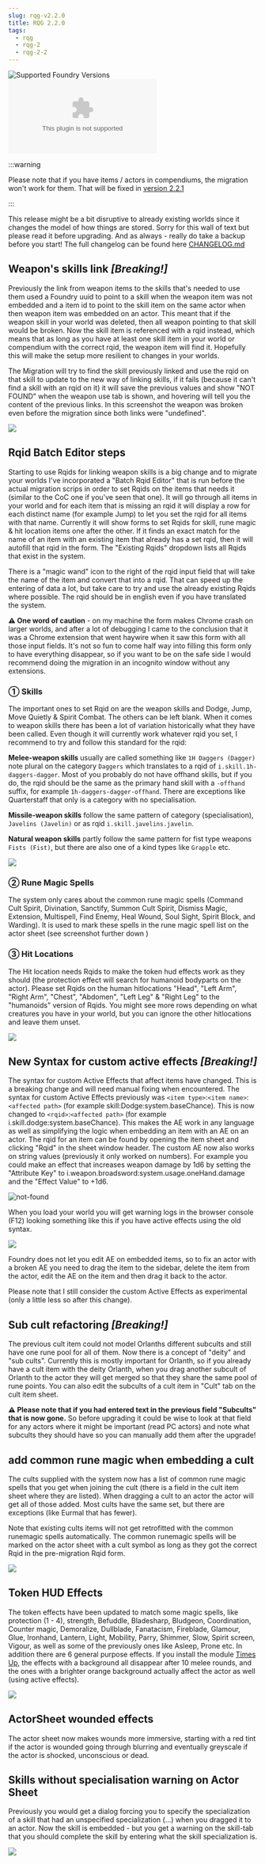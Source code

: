 ```yaml
---
slug: rqg-v2.2.0
title: RQG 2.2.0
tags:
  - rqg
  - rqg-2
  - rqg-2-2
---
```


![Supported Foundry Versions](https://img.shields.io/endpoint?url=https://foundryshields.com/version?url=https://github.com/sun-dragon-cult/fvtt-system-rqg/releases/download/v2.2.0/system.json)
![Download Count](https://img.shields.io/github/downloads/sun-dragon-cult/fvtt-system-rqg/v2.2.0/rqg.zip)

:::warning

Please note that if you have items / actors in compendiums, the migration won't work for them. That
will be fixed in [version 2.2.1](/release-notes/rqg-v2.2.1)

:::

This release might be a bit disruptive to already existing worlds since it changes the model of how
things are stored. Sorry for this wall of text but please read it before upgrading. And as always -
really do take a backup before you start! The full changelog can be found here
[CHANGELOG.md](https://github.com/sun-dragon-cult/fvtt-system-rqg/blob/main/CHANGELOG.md)

## Weapon's skills link _[Breaking!]_

<GithubIssue issue="290" repo="fvtt-system-rqg" />

Previously the link from weapon items to the skills that's needed to use them used a Foundry uuid to
point to a skill when the weapon item was not embedded and a item id to point to the skill item on
the same actor when then weapon item was embedded on an actor. This meant that if the weapon skill
in your world was deleted, then all weapon pointing to that skill would be broken. Now the skill
item is referenced with a rqid instead, which means that as long as you have at least one skill item
in your world or compendium with the correct rqid, the weapon item will find it. Hopefully this will
make the setup more resilient to changes in your worlds.

The Migration will try to find the skill previously linked and use the rqid on that skill to update
to the new way of linking skills, if it fails (because it can't find a skill with an rqid on it) it
will save the previous values and show "NOT FOUND" when the weapon use tab is shown, and hovering
will tell you the content of the previous links. In this screenshot the weapon was broken even
before the migration since both links were "undefined".

![](not-found-weapon-skill-link.png)

## Rqid Batch Editor steps

Starting to use Rqids for linking weapon skills is a big change and to migrate your worlds I've
incorporated a "Batch Rqid Editor" that is run before the actual migration scrips in order to set
Rqids on the items that needs it (similar to the CoC one if you've seen that one). It will go
through all items in your world and for each item that is missing an rqid it will display a row for
each distinct name (for example Jump) to let you set the rqid for all items with that name.
Currently it will show forms to set Rqids for skill, rune magic & hit location items one after the
other. If it finds an exact match for the name of an item with an existing item that already has a
set rqid, then it will autofill that rqid in the form. The "Existing Rqids" dropdown lists all Rqids
that exist in the system.

There is a "magic wand" icon to the right of the rqid input field that will take the name of the
item and convert that into a rqid. That can speed up the entering of data a lot, but take care to
try and use the already existing Rqids where possible. The rqid should be in english even if you
have translated the system.

**⚠ One word of caution** - on my machine the form makes Chrome crash on larger worlds, and after a
lot of debugging I came to the conclusion that it was a Chrome extension that went haywire when it
saw this form with all those input fields. It's not so fun to come half way into filling this form
only to have everything disappear, so if you want to be on the safe side I would recommend doing the
migration in an incognito window without any extensions.

### ① Skills

The important ones to set Rqid on are the weapon skills and Dodge, Jump, Move Quietly & Spirit
Combat. The others can be left blank. When it comes to weapon skills there has been a lot of
variation historically what they have been called. Even though it will currently work whatever rqid
you set, I recommend to try and follow this standard for the rqid:

**Melee-weapon skills** usually are called something like `1H Daggers (Dagger)` note plural on the
category `Daggers` which translates to a rqid of `i.skill.1h-daggers-dagger`. Most of you probably
do not have offhand skills, but if you do, the rqid should be the same as the primary hand skill
with a `-offhand` suffix, for example `1h-daggers-dagger-offhand`. There are exceptions like
Quarterstaff that only is a category with no specialisation.

**Missile-weapon skills** follow the same pattern of category (specialisation), `Javelins (Javelin)`
or as rqid `i.skill.javelins.javelin`.

**Natural weapon skills** partly follow the same pattern for fist type weapons `Fists (Fist)`, but
there are also one of a kind types like `Grapple` etc.

![](weapon-skill-rqids.png)

### ② Rune Magic Spells

The system only cares about the common rune magic spells (Command Cult Spirit, Divination, Sanctify,
Summon Cult Spirit, Dismiss Magic, Extension, Multispell, Find Enemy, Heal Wound, Soul Sight, Spirit
Block, and Warding). It is used to mark these spells in the rune magic spell list on the actor sheet
(see screenshot further down )

### ③ Hit Locations

The Hit location needs Rqids to make the token hud effects work as they should (the protection
effect will search for humanoid bodyparts on the actor). Please set Rqids on the human hitlocations
"Head", "Left Arm", "Right Arm", "Chest", "Abdomen", "Left Leg" & "Right Leg" to the "humanoids"
version of Rqids. You might see more rows depending on what creatures you have in your world, but
you can ignore the other hitlocations and leave them unset.

![](hit-location-rqids.png)

## New Syntax for custom active effects _[Breaking!]_

<GithubIssue issue="442" repo="fvtt-system-rqg" />

The syntax for custom Active Effects that affect items have changed. This is a breaking change and
will need manual fixing when encountered. The syntax for custom Active Effects previously was
`<item type>`:`<item name>`:`<affected path>` (for example skill:Dodge:system.baseChance). This is
now changed to `<rqid>`:`<affected path>` (for example i.skill.dodge:system.baseChance). This makes
the AE work in any language as well as simplifying the logic when embedding an item with an AE on an
actor. The rqid for an item can be found by opening the item sheet and clicking "Rqid" in the sheet
window header. The custom AE now also works on string values (previously it only worked on numbers).
For example you could make an effect that increases weapon damage by 1d6 by setting the "Attribute
Key" to i.weapon.broadsword:system.usage.oneHand.damage and the "Effect Value" to +1d6.

![not-found](string-active-effect.png)

When you load your world you will get warning logs in the browser console (F12) looking something
like this if you have active effects using the old syntax.

![](old-ae-warning.png)

Foundry does not let you edit AE on embedded items, so to fix an actor with a broken AE you need to
drag the item to the sidebar, delete the item from the actor, edit the AE on the item and then drag
it back to the actor.

Please note that I still consider the custom Active Effects as experimental (only a little less so
after this change).

## Sub cult refactoring _[Breaking!]_

<GithubIssue issue="343" repo="fvtt-system-rqg" />

The previous cult item could not model Orlanths different subcults and still have one rune pool for
all of them. Now there is a concept of "deity" and "sub cults". Currently this is mostly important
for Orlanth, so if you already have a cult item with the deity Orlanth, when you drag another
subcult of Orlanth to the actor they will get merged so that they share the same pool of rune
points. You can also edit the subcults of a cult item in "Cult" tab on the cult item sheet.

**⚠ Please note that if you had entered text in the previous field "Subcults" that is now gone.**
So before upgrading it could be wise to look at that field for any actors where it might be
important (read PC actors) and note what subcults they should have so you can manually add them
after the upgrade!

## add common rune magic when embedding a cult

<GithubIssue issue="153" repo="fvtt-system-rqg" />

The cults supplied with the system now has a list of common rune magic spells that you get when
joining the cult (there is a field in the cult item sheet where they are listed). When dragging a
cult to an actor the actor will get all of those added. Most cults have the same set, but there are
exceptions (like Eurmal that has fewer).

Note that existing cults items will not get retrofitted with the common runemagic spells
automatically. The common runemagic spells will be marked on the actor sheet with a cult symbol as
long as they got the correct Rqid in the pre-migration Rqid form.

![](common-rune-magic-marks.png)

## Token HUD Effects

<GithubIssue issue="54" repo="fvtt-system-rqg" />

The token effects have been updated to match some magic spells, like protection (1 - 4), strength,
Befuddle, Bladesharp, Bludgeon, Coordination, Counter magic, Demoralize, Dullblade, Fanatacism,
Fireblade, Glamour, Glue, Ironhand, Lantern, Light, Mobility, Parry, Shimmer, Slow, Spirit screen,
Vigour, as well as some of the previously ones like Asleep, Prone etc. In addition there are 6
general purpose effects. If you install the module
[Times Up](https://foundryvtt.com/packages/times-up), the effects with a background all disappear
after 10 melee rounds, and the ones with a brighter orange background actually affect the actor as
well (using active effects).

![](token-effects.png)

## ActorSheet wounded effects

The actor sheet now makes wounds more immersive, starting with a red tint if the actor is wounded
going through blurring and eventually greyscale if the actor is shocked, unconscious or dead.

## Skills without specialisation warning on Actor Sheet

Previously you would get a dialog forcing you to specify the specialization of a skill that had an
unspecified specialization (...) when you dragged it to an actor. Now the skill is embedded - but
you get a warning on the skill-tab that you should complete the skill by entering what the skill
specialization is.

![](skill-specialization-warning.png)
